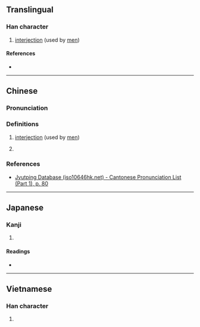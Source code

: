 {{character info}}
==Translingual==

===Han character===
{{Han char|rn=30|rad=口|as=08|sn=11|four=|canj=RJLV|ids=⿰口妻}}

# {{lb|mul|Cantonese}} [[interjection]] (used by [[men]])

====References====
* {{Han ref|kx=0196.100|dkj=03830|dj=0417.090|hdz=10639.030|uh=555B|ud=21851}}

----

==Chinese==
{{attention|zh|definition needs clarification}}
{{zh-forms}}

===Pronunciation===
{{zh-pron
|m=cuì,è,yā,yǎ
|c=ceoi3
|mc=y
|oc=y
|cat=
}}

===Definitions===
{{zh-hanzi}}

# {{lb|zh|Cantonese}} [[interjection]] (used by [[men]])
# {{lb|zh|Mandarin}} {{rfdef|cmn|sort=口08}}

===References===
* [http://www.iso10646hk.net/jp/document/download.jsp Jyutping Database (iso10646hk.net) - Cantonese Pronunciation List (Part 1), p. 80]

----

==Japanese==

===Kanji===
{{ja-kanji|grade=|rs=口08}}

# {{rfdef|ja|sort=口08}}

====Readings====
* {{ja-readings|on=[[さい]] (sai), [[せ]] (se)|kun=[[なめる]] (nameru)}}

----

==Vietnamese==

===Han character===
{{vi-readings|reading=xê|rs=口08}}

# {{rfdef|vi|sort=口08}}